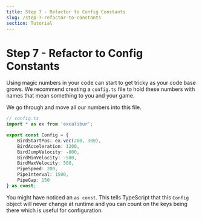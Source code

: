 ```yaml
---
title: Step 7 - Refactor to Config Constants
slug: /step-7-refactor-to-constants
section: Tutorial
---
```


# Step 7 - Refactor to Config Constants

Using magic numbers in your code can start to get tricky as your code base grows. We recommend creating a `config.ts` file to hold these numbers with names that mean something to you and your game.

We go through and move all our numbers into this file. 

```typescript
// config.ts
import * as ex from 'excalibur';

export const Config = {
    BirdStartPos: ex.vec(200, 300),
    BirdAcceleration: 1200,
    BirdJumpVelocity: -800,
    BirdMinVelocity: -500,
    BirdMaxVelocity: 500, 
    PipeSpeed: 200,
    PipeInterval: 1500,
    PipeGap: 150
} as const;

```

You might have noticed an `as const`. This tells TypeScript that this `Config` object will never change at runtime and you can count on the keys being there which is useful for configuration.
